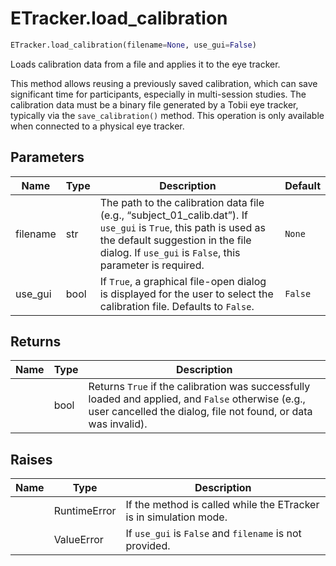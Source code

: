# ETracker.load_calibration { #DeToX.ETracker.load_calibration }

```python
ETracker.load_calibration(filename=None, use_gui=False)
```

Loads calibration data from a file and applies it to the eye tracker.

This method allows reusing a previously saved calibration, which can save
significant time for participants, especially in multi-session studies.
The calibration data must be a binary file generated by a Tobii eye tracker,
typically via the `save_calibration()` method. This operation is only
available when connected to a physical eye tracker.

## Parameters {.doc-section .doc-section-parameters}

| Name     | Type   | Description                                                                                                                                                                                                        | Default   |
|----------|--------|--------------------------------------------------------------------------------------------------------------------------------------------------------------------------------------------------------------------|-----------|
| filename | str    | The path to the calibration data file (e.g., "subject_01_calib.dat"). If `use_gui` is `True`, this path is used as the default suggestion in the file dialog. If `use_gui` is `False`, this parameter is required. | `None`    |
| use_gui  | bool   | If `True`, a graphical file-open dialog is displayed for the user to select the calibration file. Defaults to `False`.                                                                                             | `False`   |

## Returns {.doc-section .doc-section-returns}

| Name   | Type   | Description                                                                                                                                                          |
|--------|--------|----------------------------------------------------------------------------------------------------------------------------------------------------------------------|
|        | bool   | Returns `True` if the calibration was successfully loaded and applied, and `False` otherwise (e.g., user cancelled the dialog, file not found, or data was invalid). |

## Raises {.doc-section .doc-section-raises}

| Name   | Type         | Description                                                       |
|--------|--------------|-------------------------------------------------------------------|
|        | RuntimeError | If the method is called while the ETracker is in simulation mode. |
|        | ValueError   | If `use_gui` is `False` and `filename` is not provided.           |